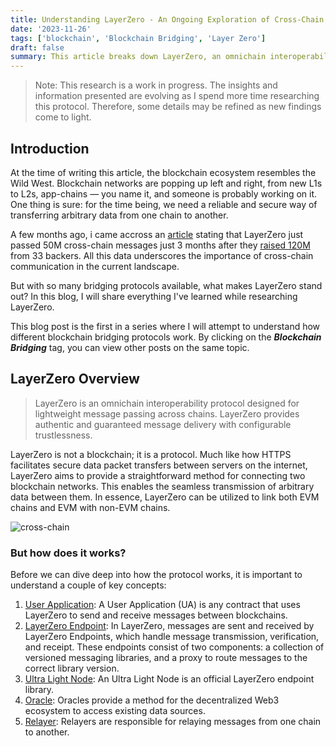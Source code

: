 ```yaml
---
title: Understanding LayerZero - An Ongoing Exploration of Cross-Chain Communication
date: '2023-11-26'
tags: ['blockchain', 'Blockchain Bridging', 'Layer Zero']
draft: false
summary: This article breaks down LayerZero, an omnichain interoperability protocol
---
```


> Note: This research is a work in progress. The insights and information presented are evolving as I spend more time researching this protocol. Therefore, some details may be refined as new findings come to light.


## Introduction

At the time of writing this article, the blockchain ecosystem resembles the Wild West. Blockchain networks are popping up left and right, from new L1s to L2s, app-chains — you name it, and someone is probably working on it. One thing is sure: for the time being, we need a reliable and secure way of transferring arbitrary data from one chain to another.

A few months ago, i came accross an [article](https://www.coindesk.com/business/2023/07/25/bridge-protocol-layerzero-passes-50m-cross-chain-messages/) stating that LayerZero just passed 50M cross-chain messages just 3 months after they [raised 120M](https://www.coindesk.com/business/2023/04/04/crypto-protocol-layerzero-raises-120m-series-b-at-3b-valuation/?_gl=1*kuqhfq*_up*MQ..*_ga*NjQwNDA2NDY0LjE3MDEwMzQzODM.*_ga_VM3STRYVN8*MTcwMTAzNDM4Mi4xLjAuMTcwMTAzNDM4Mi4wLjAuMA..) from 33 backers.
All this data underscores the importance of cross-chain communication in the current landscape.

But with so many bridging protocols available, what makes LayerZero stand out? In this blog, I will share everything I've learned while researching LayerZero.

This blog post is the first in a series where I will attempt to understand how different blockchain bridging protocols work. By clicking on the ***Blockchain Bridging*** tag, you can view other posts on the same topic.

## LayerZero Overview

> LayerZero is an omnichain interoperability protocol designed for lightweight message passing across chains. LayerZero provides authentic and guaranteed message delivery with configurable trustlessness.

LayerZero is not a blockchain; it is a protocol. Much like how HTTPS facilitates secure data packet transfers between servers on the internet, LayerZero aims to provide a straightforward method for connecting two blockchain networks. This enables the seamless transmission of arbitrary data between them. In essence, LayerZero can be utilized to link both EVM chains and EVM with non-EVM chains.

![cross-chain](/static/images/layerZero/cross-chain.png)



### But how does it works?

Before we can dive deep into how the protocol works, it is important to understand a couple of key concepts:

1. [User Application](https://layerzero.gitbook.io/docs/faq/faq-1#what-is-a-user-application): A User Application (UA) is any contract that uses LayerZero to send and receive messages between blockchains.
2. [LayerZero Endpoint](https://layerzero.gitbook.io/docs/faq/layerzero-endpoint): In LayerZero, messages are sent and received by LayerZero Endpoints, which handle message transmission, verification, and receipt. These endpoints consist of two components: a collection of versioned messaging libraries, and a proxy to route messages to the correct library version.
3. [Ultra Light Node](https://layerzero.gitbook.io/docs/faq/faq-1#what-is-an-oracle): An Ultra Light Node is an official LayerZero endpoint library.
4. [Oracle](https://chain.link/education/blockchain-oracles): Oracles provide a method for the decentralized Web3 ecosystem to access existing data sources.
5. [Relayer](https://layerzero.gitbook.io/docs/ecosystem/relayer): Relayers are responsible for relaying messages from one chain to another.